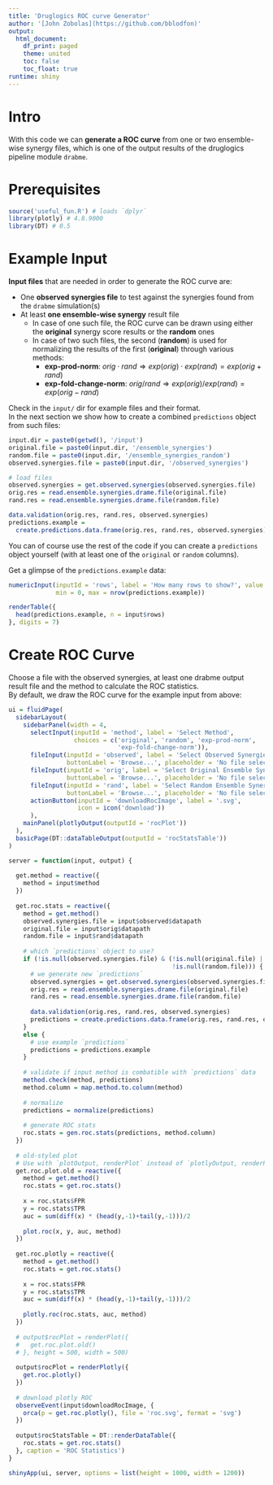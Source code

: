 ```yaml
---
title: 'Druglogics ROC curve Generator'
author: '[John Zobolas](https://github.com/bblodfon)'
output:
  html_document:
    df_print: paged
    theme: united
    toc: false
    toc_float: true
runtime: shiny
---
```


# Intro

With this code we can **generate a ROC curve** from one or two ensemble-wise 
synergy files, which is one of the output results of the druglogics pipeline 
module `drabme`.

# Prerequisites

```r
source('useful_fun.R') # loads `dplyr`
library(plotly) # 4.8.9000
library(DT) # 0.5
```

# Example Input

**Input files** that are needed in order to generate the ROC curve are:

- One **observed synergies file** to test against the synergies found from the 
`drabme` simulation(s)
- At least **one ensemble-wise synergy** result file
  - In case of one such file, the ROC curve can be drawn using either the 
  **original** synergy score results or the **random** ones
  - In case of two such files, the second (**random**) is used for normalizing 
  the results of the first (**original**) through various methods:
    - **exp-prod-norm**: $orig\cdot rand\Rightarrow exp(orig)\cdot exp(rand)=exp(orig+rand)$
    - **exp-fold-change-norm**: $orig/ rand\Rightarrow exp(orig)/ exp(rand)=exp(orig-rand)$

Check in the `input/` dir for example files and their format.  
In the next section we show how to create a combined `predictions` object from
such files:
```r
input.dir = paste0(getwd(), '/input')
original.file = paste0(input.dir, '/ensemble_synergies')
random.file = paste0(input.dir, '/ensemble_synergies_random')
observed.synergies.file = paste0(input.dir, '/observed_synergies')

# load files
observed.synergies = get.observed.synergies(observed.synergies.file)
orig.res = read.ensemble.synergies.drame.file(original.file)
rand.res = read.ensemble.synergies.drame.file(random.file)

data.validation(orig.res, rand.res, observed.synergies)
predictions.example = 
  create.predictions.data.frame(orig.res, rand.res, observed.synergies)
```

You can of course use the rest of the code if you can create a `predictions` 
object yourself (with at least one of the `original` or `random` columns).  

Get a glimpse of the `predictions.example` data:
```r
numericInput(inputId = 'rows', label = 'How many rows to show?', value = 5,
             min = 0, max = nrow(predictions.example))

renderTable({
  head(predictions.example, n = input$rows)
}, digits = 7)
```

# Create ROC Curve

Choose a file with the observed synergies, at least one drabme output result 
file and the method to calculate the ROC statistics.  
By default, we draw the ROC curve for the example input from above:

```r
ui = fluidPage(
  sidebarLayout(
    sidebarPanel(width = 4,
      selectInput(inputId = 'method', label = 'Select Method', 
                  choices = c('original', 'random', 'exp-prod-norm', 
                              'exp-fold-change-norm')), 
      fileInput(inputId = 'observed', label = 'Select Observed Synergies File', 
                buttonLabel = 'Browse...', placeholder = 'No file selected'),
      fileInput(inputId = 'orig', label = 'Select Original Ensemble Synergies File', 
                buttonLabel = 'Browse...', placeholder = 'No file selected'),
      fileInput(inputId = 'rand', label = 'Select Random Ensemble Synergies File', 
                buttonLabel = 'Browse...', placeholder = 'No file selected'),
      actionButton(inputId = 'downloadRocImage', label = '.svg', 
                   icon = icon('download'))
      ),
    mainPanel(plotlyOutput(outputId = 'rocPlot'))
  ),
  basicPage(DT::dataTableOutput(outputId = 'rocStatsTable'))
)

server = function(input, output) {
  
  get.method = reactive({
    method = input$method
  })
  
  get.roc.stats = reactive({
    method = get.method()
    observed.synergies.file = input$observed$datapath
    original.file = input$orig$datapath
    random.file = input$rand$datapath
  
    # which `predictions` object to use?
    if (!is.null(observed.synergies.file) & (!is.null(original.file) |
                                             !is.null(random.file))) {
      # we generate new `predictions`
      observed.synergies = get.observed.synergies(observed.synergies.file)
      orig.res = read.ensemble.synergies.drame.file(original.file)
      rand.res = read.ensemble.synergies.drame.file(random.file)
  
      data.validation(orig.res, rand.res, observed.synergies)
      predictions = create.predictions.data.frame(orig.res, rand.res, observed.synergies)
    }
    else {
      # use example `predictions`
      predictions = predictions.example
    }
  
    # validate if input method is combatible with `predictions` data
    method.check(method, predictions)
    method.column = map.method.to.column(method)
  
    # normalize
    predictions = normalize(predictions)
  
    # generate ROC stats
    roc.stats = gen.roc.stats(predictions, method.column)
  })
  
  # old-styled plot
  # Use with `plotOutput, renderPlot` instead of `plotlyOutput, renderPlotly`
  get.roc.plot.old = reactive({
    method = get.method()
    roc.stats = get.roc.stats()
    
    x = roc.stats$FPR
    y = roc.stats$TPR
    auc = sum(diff(x) * (head(y,-1)+tail(y,-1)))/2
    
    plot.roc(x, y, auc, method)
  })
  
  get.roc.plotly = reactive({
    method = get.method()
    roc.stats = get.roc.stats()
    
    x = roc.stats$FPR
    y = roc.stats$TPR
    auc = sum(diff(x) * (head(y,-1)+tail(y,-1)))/2
    
    plotly.roc(roc.stats, auc, method)
  })
  
  # output$rocPlot = renderPlot({
  #   get.roc.plot.old()
  # }, height = 500, width = 500)
  
  output$rocPlot = renderPlotly({
    get.roc.plotly()
  })
  
  # download plotly ROC
  observeEvent(input$downloadRocImage, {
    orca(p = get.roc.plotly(), file = 'roc.svg', format = 'svg')
  })
  
  output$rocStatsTable = DT::renderDataTable({
    roc.stats = get.roc.stats()
  }, caption = 'ROC Statistics')
}

shinyApp(ui, server, options = list(height = 1000, width = 1200))
```
